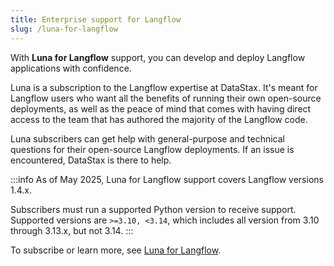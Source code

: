 ```yaml
---
title: Enterprise support for Langflow
slug: /luna-for-langflow
---
```


With **Luna for Langflow** support, you can develop and deploy Langflow applications with confidence.

Luna is a subscription to the Langflow expertise at DataStax. It's meant for Langflow users who want all the benefits of running their own open-source deployments, as well as the peace of mind that comes with having direct access to the team that has authored the majority of the Langflow code.

Luna subscribers can get help with general-purpose and technical questions for their open-source Langflow deployments.
If an issue is encountered, DataStax is there to help.

:::info
As of May 2025, Luna for Langflow support covers Langflow versions 1.4.x.

Subscribers must run a supported Python version to receive support.
Supported versions are `>=3.10, <3.14`, which includes all version from 3.10 through 3.13.x, but not 3.14.
:::

To subscribe or learn more, see [Luna for Langflow](https://www.datastax.com/products/luna-langflow).